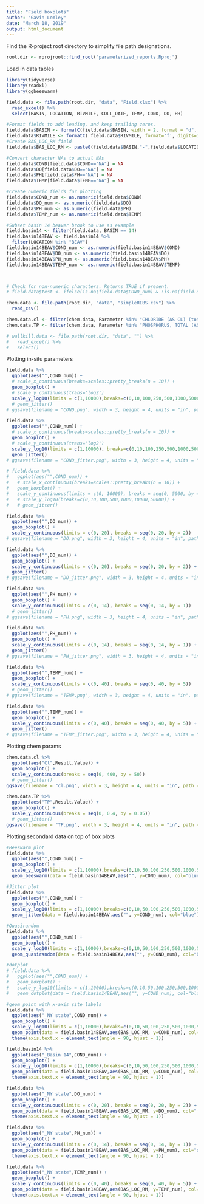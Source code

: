 ```yaml
---
title: "Field boxplots"
author: "Gavin Lemley"
date: "March 18, 2019"
output: html_document
---
```


Find the R-project root directory to simplify file path designations.
```r
root.dir <- rprojroot::find_root("parameterized_reports.Rproj")
```

Load in data tables
```r
library(tidyverse)
library(readxl)
library(ggbeeswarm)

field.data <- file.path(root.dir, "data", "Field.xlsx") %>% 
  read_excel() %>%
  select(BASIN, LOCATION, RIVMILE, COLL_DATE, TEMP, COND, DO, PH)

#Format fields to add leading, and keep trailing zeros.
field.data$BASIN <- formatC(field.data$BASIN, width = 2, format = "d", flag = "0")
field.data$RIVMILE <- formatC( field.data$RIVMILE, format='f', digits=1 )
#Create BAS_LOC_RM field
field.data$BAS_LOC_RM <- paste0(field.data$BASIN,"-",field.data$LOCATION,"-",field.data$RIVMILE)

#Convert character NAs to actual NAs
field.data$COND[field.data$COND=="NA"] = NA
field.data$DO[field.data$DO=="NA"] = NA
field.data$PH[field.data$PH=="NA"] = NA
field.data$TEMP[field.data$TEMP=="NA"] = NA

#Create numeric fields for plotting
field.data$COND_num <- as.numeric(field.data$COND)
field.data$DO_num <- as.numeric(field.data$DO)
field.data$PH_num <- as.numeric(field.data$PH)
field.data$TEMP_num <- as.numeric(field.data$TEMP)

#Subset basin 14 beaver brook to use as example
field.basin14 <- filter(field.data, BASIN == 14)
field.basin14BEAV <- field.basin14 %>% 
  filter(LOCATION %in% "BEAV")
field.basin14BEAV$COND_num <- as.numeric(field.basin14BEAV$COND)
field.basin14BEAV$DO_num <- as.numeric(field.basin14BEAV$DO)
field.basin14BEAV$PH_num <- as.numeric(field.basin14BEAV$PH)
field.basin14BEAV$TEMP_num <- as.numeric(field.basin14BEAV$TEMP)



# Check for non-numeric characters. Returns TRUE if present.
# field.data$test <- ifelse(is.na(field.data$COND_num) & !is.na(field.data$COND), TRUE, FALSE)

chem.data <- file.path(root.dir, "data", "simpleRIBS.csv") %>% 
  read_csv()

chem.data.cl <- filter(chem.data, Parameter %in% "CHLORIDE (AS CL) (total,mg/l)")
chem.data.TP <- filter(chem.data, Parameter %in% "PHOSPHORUS, TOTAL (AS P) (total,mg/l)")

# wallkill.data <- file.path(root.dir, "data", "") %>% 
#   read_excel() %>%
#   select()

```

Plotting in-situ parameters
```r
field.data %>%
  ggplot(aes("",COND_num)) +
  # scale_x_continuous(breaks=scales::pretty_breaks(n = 10)) +
  geom_boxplot() + 
  # scale_y_continuous(trans='log2')
  scale_y_log10(limits = c(1,10000),breaks=c(0,10,100,250,500,1000,5000,10000,50000))
  # geom_jitter()
# ggsave(filename = "COND.png", width = 3, height = 4, units = "in", path = file.path(root.dir, "data"))

field.data %>%
  ggplot(aes("",COND_num)) +
  # scale_x_continuous(breaks=scales::pretty_breaks(n = 10)) +
  geom_boxplot() + 
  # scale_y_continuous(trans='log2')
  scale_y_log10(limits = c(1,10000), breaks=c(0,10,100,250,500,1000,5000,10000,50000)) +
  geom_jitter()
# ggsave(filename = "COND_jitter.png", width = 3, height = 4, units = "in", path = file.path(root.dir, "data"))

# field.data %>%
#   ggplot(aes("",COND_num)) +
#   # scale_x_continuous(breaks=scales::pretty_breaks(n = 10)) +
#   geom_boxplot() + 
#   scale_y_continuous(limits = c(0, 10000), breaks = seq(0, 5000, by = 500)) 
#   # scale_y_log10(breaks=c(0,10,100,500,1000,10000,50000)) +
#   # geom_jitter()

field.data %>%
  ggplot(aes("",DO_num)) +
  geom_boxplot() +
  scale_y_continuous(limits = c(0, 20), breaks = seq(0, 20, by = 2))
# ggsave(filename = "DO.png", width = 3, height = 4, units = "in", path = file.path(root.dir, "data/plots"))

field.data %>%
  ggplot(aes("",DO_num)) +
  geom_boxplot() +
  scale_y_continuous(limits = c(0, 20), breaks = seq(0, 20, by = 2)) +
  geom_jitter()
# ggsave(filename = "DO_jitter.png", width = 3, height = 4, units = "in", path = file.path(root.dir, "data/plots"))

field.data %>%
  ggplot(aes("",PH_num)) +
  geom_boxplot() +
  scale_y_continuous(limits = c(0, 14), breaks = seq(0, 14, by = 1)) 
  # geom_jitter()
# ggsave(filename = "PH.png", width = 3, height = 4, units = "in", path = file.path(root.dir, "data/plots"))

field.data %>%
  ggplot(aes("",PH_num)) +
  geom_boxplot() +
  scale_y_continuous(limits = c(0, 14), breaks = seq(0, 14, by = 1)) +
  geom_jitter()
# ggsave(filename = "PH_jitter.png", width = 3, height = 4, units = "in", path = file.path(root.dir, "data/plots"))

field.data %>%
  ggplot(aes("",TEMP_num)) +
  geom_boxplot() +
  scale_y_continuous(limits = c(0, 40), breaks = seq(0, 40, by = 5))
  # geom_jitter()
# ggsave(filename = "TEMP.png", width = 3, height = 4, units = "in", path = file.path(root.dir, "data/plots"))

field.data %>%
  ggplot(aes("",TEMP_num)) +
  geom_boxplot() +
  scale_y_continuous(limits = c(0, 40), breaks = seq(0, 40, by = 5)) +
  geom_jitter()
# ggsave(filename = "TEMP_jitter.png", width = 3, height = 4, units = "in", path = file.path(root.dir, "data/plots"))

```

Plotting chem params
```r
chem.data.cl %>%
  ggplot(aes("Cl",Result.Value)) +
  geom_boxplot() +
  scale_y_continuous(breaks = seq(0, 400, by = 50))
  # geom_jitter()
ggsave(filename = "cl.png", width = 3, height = 4, units = "in", path = file.path(root.dir, "data/plots"))

chem.data.TP %>%
  ggplot(aes("TP",Result.Value)) +
  geom_boxplot() +
  scale_y_continuous(breaks = seq(0, 0.4, by = 0.05))
  # geom_jitter()
ggsave(filename = "TP.png", width = 3, height = 4, units = "in", path = file.path(root.dir, "data/plots"))
```

Plotting secondard data on top of box plots
```r
#Beeswarm plot
field.data %>%
  ggplot(aes("",COND_num)) +
  geom_boxplot() + 
  scale_y_log10(limits = c(1,10000),breaks=c(0,10,50,100,250,500,1000,5000,10000,50000)) +
  geom_beeswarm(data = field.basin14BEAV,aes("", y=COND_num), col="blue", dodge.width=1, cex=2) 

#Jitter plot
field.data %>%
  ggplot(aes("",COND_num)) +
  geom_boxplot() + 
  scale_y_log10(limits = c(1,10000),breaks=c(0,10,50,100,250,500,1000,5000,10000,50000)) +
  geom_jitter(data = field.basin14BEAV,aes("", y=COND_num), col="blue")

#Quasirandom
field.data %>%
  ggplot(aes("",COND_num)) +
  geom_boxplot() + 
  scale_y_log10(limits = c(1,10000),breaks=c(0,10,50,100,250,500,1000,5000,10000,50000)) +
  geom_quasirandom(data = field.basin14BEAV,aes("", y=COND_num), col="blue") 

#dotplot
# field.data %>%
#   ggplot(aes("",COND_num)) +
#   geom_boxplot() + 
#   scale_y_log10(limits = c(1,10000),breaks=c(0,10,50,100,250,500,1000,5000,10000,50000)) +
#   geom_dotplot(data = field.basin14BEAV,aes("", y=COND_num), col="blue")

#geom_point with x-axis site labels
field.data %>%
  ggplot(aes("_NY state",COND_num)) +
  geom_boxplot() + 
  scale_y_log10(limits = c(1,10000),breaks=c(0,10,50,100,250,500,1000,5000,10000,50000)) +
  geom_point(data = field.basin14BEAV,aes(BAS_LOC_RM, y=COND_num), col="blue") +
  theme(axis.text.x = element_text(angle = 90, hjust = 1))

field.basin14 %>%
  ggplot(aes("_Basin 14",COND_num)) +
  geom_boxplot() + 
  scale_y_log10(limits = c(1,10000),breaks=c(0,10,50,100,250,500,1000,5000,10000,50000)) +
  geom_point(data = field.basin14BEAV,aes(BAS_LOC_RM, y=COND_num), col="blue") +
  theme(axis.text.x = element_text(angle = 90, hjust = 1))

field.data %>%
  ggplot(aes("_NY state",DO_num)) +
  geom_boxplot() +
  scale_y_continuous(limits = c(0, 20), breaks = seq(0, 20, by = 2)) +
  geom_point(data = field.basin14BEAV,aes(BAS_LOC_RM, y=DO_num), col="forest green") +
  theme(axis.text.x = element_text(angle = 90, hjust = 1))

field.data %>%
  ggplot(aes("_NY state",PH_num)) +
  geom_boxplot() +
  scale_y_continuous(limits = c(0, 14), breaks = seq(0, 14, by = 1)) +
  geom_point(data = field.basin14BEAV,aes(BAS_LOC_RM, y=PH_num), col="orange") +
  theme(axis.text.x = element_text(angle = 90, hjust = 1))

field.data %>%
  ggplot(aes("_NY state",TEMP_num)) +
  geom_boxplot() +
  scale_y_continuous(limits = c(0, 40), breaks = seq(0, 40, by = 5)) +
  geom_point(data = field.basin14BEAV,aes(BAS_LOC_RM, y=TEMP_num), col="red") +
  theme(axis.text.x = element_text(angle = 90, hjust = 1))

```

